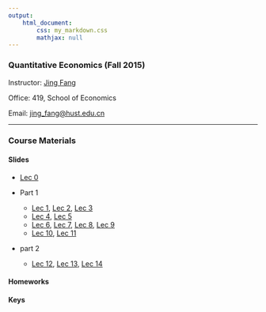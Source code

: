 ```yaml
---
output: 
    html_document:
        css: my_markdown.css
        mathjax: null
---
```


### Quantitative Economics (Fall 2015)

Instructor: [Jing Fang](http://bayeswhu.github.io)

Office: 419, School of Economics

Email: [jing_fang@hust.edu.cn](jing_fang@hust.edu.cn)

-----

### Course Materials

#### Slides

- [Lec 0](qe/Lec0.html)

- Part 1
    + [Lec 1](qe/Lec1.html), [Lec 2](qe/Lec2.html), [Lec 3](qe/Lec3.html)
    + [Lec 4](qe/Lec4.html), [Lec 5](qe/Lec5.html)
    + [Lec 6](qe/Lec6.html), [Lec 7](qe/Lec7.html), [Lec 8](qe/Lec8.html), [Lec 9](qe/Lec9.html)
    + [Lec 10](qe/Lec10.html), [Lec 11](qe/Lec11.html)

- part 2
    - [Lec 12](qe/Lec12.html), [Lec 13](qe/Lec13.html), [Lec 14](qe/Lec14.html)

#### Homeworks

<!-- - [Homework 1](qe/Homework1.doc)

- [Homework 2](qe/Homework2.doc) -->

#### Keys

<!-- - [Key 1](qe/Hw1_key.doc)

- [Key 2](qe/Hw2_key.doc) -->